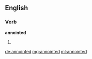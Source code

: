 ==English==

===Verb===
'''annointed'''

# {{past of|annoint}}

[[de:annointed]]
[[mg:annointed]]
[[ml:annointed]]